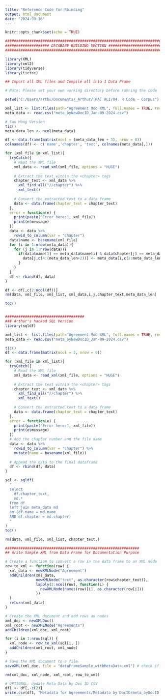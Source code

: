 ```yaml
---
title: "Reference Code for Rbinding"
output: html_document
date: "2024-09-16"
---
```


```r
knitr::opts_chunk$set(echo = TRUE)
```

```r
##################################################################################################
#################### DATABASE BUILDING SECTION ###################################################
##################################################################################################

library(XML)
library(xml2)
library(tidyverse)
library(tictoc)

## Import all XML files and Compile all into 1 Data Frame

# Note: Please set your own working directory before running the code

setwd("C:/Users/arthu/Documents/_Arthur/[RA] ACI/04. R Code - Corpus")

xml_list <- list.files(path="Agreement Mod XML", full.names = TRUE, recursive = TRUE )
meta_data <- read.csv("meta_byNewDocID_Jan-09-2024.csv")

# San Hong Version
tic()
meta_data_len <- ncol(meta_data)

df <- data.frame(matrix(ncol = (meta_data_len + 3), nrow = 0))
colnames(df) <- c('name','chapter', 'text', colnames(meta_data[,]))

for (xml_file in xml_list){
  tryCatch({
    # Read the XML file
    xml_data <- read_xml(xml_file, options = "HUGE")
    
    # Extract the text within the <chapter> tags
    chapter_text <- xml_data %>% 
      xml_find_all("//chapter") %>% 
      xml_text()
    
    # Convert the extracted text to a data frame
    data <- data.frame(chapter_text = chapter_text)
  },
  error = function(e) {
    print(paste("Error here:", xml_file))
    print(e$message)
  })
  data <- data %>%
    rowid_to_column(var = "chapter")
  data$name <- basename(xml_file)
  for (i in 1:nrow(meta_data)){
    for (j in 1:nrow(data)){
      if(data$name[1] == meta_data$name[i] & data$chapter[j] == meta_data$chapter[i]){
        data[j,c(4:(meta_data_len+2))] <- meta_data[i,c(2:meta_data_len)]
      }
    }
  }
  df <- rbind(df, data)
}

df <- df[,c(2:ncol(df))]
rm(data, xml_file, xml_list, xml_data,i,j,chapter_text,meta_data_len)

toc()


####################################
### Arthur's hacked SQL Version
library(sqldf)

xml_list <- list.files(path="Agreement Mod XML", full.names = TRUE, recursive = TRUE )
meta_data <- read.csv("meta_byNewDocID_Jan-09-2024.csv")

tic()
df <- data.frame(matrix(ncol = 3, nrow = 0))

for (xml_file in xml_list){
  tryCatch({
    # Read the XML file
    xml_data <- read_xml(xml_file, options = "HUGE")
    
    # Extract the text within the <chapter> tags
    chapter_text <- xml_data %>% 
      xml_find_all("//chapter") %>% 
      xml_text()
    
    # Convert the extracted text to a data frame
    data <- data.frame(chapter_text = chapter_text)
  },
  error = function(e) {
    print(paste("Error here:", xml_file))
    print(e$message)
  })
  # Add the chapter number and the file name
  data <- data %>%
    rowid_to_column(var = "chapter") %>%
    mutate(name = basename(xml_file))
  
  # Append the data to the final dataframe
  df <- rbind(df, data)
}

sql <- sqldf(
  "
  select 
    df.chapter_text,
    md.*
  from df
  left join meta_data md
  on (df.name = md.name
  AND df.chapter = md.chapter)
  "
)
toc()

rm(data, xml_file, xml_list, chapter_text,)

#############################################################
## Write Sample XML from Data Frame for Documentation Purpose

# Create a function to convert a row in the data frame to an XML node
row_to_xml <- function(row) {
  xml_data <- newXMLNode("Agreement")
  addChildren(xml_data,
              newXMLNode("text", as.character(row$chapter_text)),
              lapply(2:ncol(row), function(i) {
                newXMLNode(names(row)[i], as.character(row[i]))
              })
  )
  return(xml_data)
}

# Create the XML document and add rows as nodes
xml_doc <- newXMLDoc()
xml_root <- newXMLNode("Agreements")
addChildren(xml_doc, xml_root)

for (i in 1:nrow(sql)) {
  xml_node <- row_to_xml(sql[i, ])
  addChildren(xml_root, xml_node)
}

# Save the XML document to a file
saveXML(xml_doc, file = "dataFrameSample_withMetaData.xml") # check if output directory is correct

rm(xml_doc, xml_node, xml_root, row_to_xml)

# OPTIONAL: Update Meta Data by Doc ID CSV
df1 <- df[,-c(2)]
write.csv(df1, "Metadata for Agreements/Metadata by DocID/meta_byDocID.csv")


```

